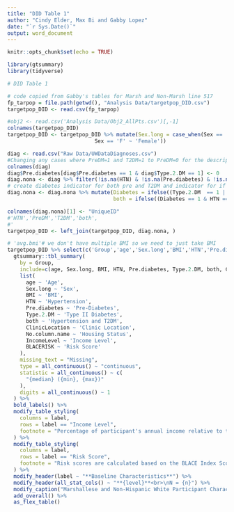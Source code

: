 ```yaml
---
title: "DID Table 1"
author: "Cindy Elder, Max Bi and Gabby Lopez"
date: "`r Sys.Date()`"
output: word_document
---
```


```r
knitr::opts_chunk$set(echo = TRUE)

library(gtsummary)
library(tidyverse)
```

```r
# DID Table 1

# code copied from Gabby's tables for Marsh and Non-Marsh line 517
fp_tarpop = file.path(getwd(), "Analysis Data/targetpop_DID.csv")
targetpop_DID <- read.csv(fp_tarpop) 

#obj2 <- read.csv('Analysis Data/Obj2_AllPts.csv')[,-1]
colnames(targetpop_DID)
targetpop_DID <- targetpop_DID %>% mutate(Sex.long = case_when(Sex == 'M' ~ 'Male',
                            Sex == 'F' ~ 'Female'))

diag <- read.csv("Raw Data/UWDataDiagnoses.csv")
#Changing any cases where PreDM=1 and T2DM=1 to PreDM=0 for the descriptive statistics
colnames(diag)
diag$Pre.diabetes[diag$Pre.diabetes == 1 & diag$Type.2.DM == 1] <- 0
diag.nona <- diag %>% filter(!is.na(HTN) & !is.na(Pre.diabetes) & !is.na(Type.2.DM ))
# create diabetes indicator for both pre and T2DM and indicator for if they have both htn and diabetes
diag.nona <- diag.nona %>% mutate(Diabetes = ifelse((Type.2.DM  == 1 | Type.2.DM == 1), 1, 0),
                                  both = ifelse((Diabetes == 1 & HTN == 1), 1, 0))

colnames(diag.nona)[1] <- "UniqueID" 
#'HTN','PreDM','T2DM','both',
#'
targetpop_DID <- left_join(targetpop_DID, diag.nona, )

# 'avg.bmi'# we don't have multiple BMI so we need to just take BMI
targetpop_DID %>% select(c('Group','age','Sex.long','BMI','HTN','Pre.diabetes','Type.2.DM','both','ClinicLocation','No.column.name','IncomeLevel','BLACERISK')) %>%
  gtsummary::tbl_summary(
    by = Group,
    include=c(age, Sex.long, BMI, HTN, Pre.diabetes, Type.2.DM, both, ClinicLocation, No.column.name, IncomeLevel, BLACERISK),
    list(
      age ~ 'Age',
      Sex.long ~ 'Sex',
      BMI ~ 'BMI',
      HTN ~ 'Hypertension',
      Pre.diabetes ~ 'Pre-Diabetes',
      Type.2.DM ~ 'Type II Diabetes',
      both ~ 'Hypertension and T2DM',
      ClinicLocation ~ 'Clinic Location',
      No.column.name ~ 'Housing Status',
      IncomeLevel ~ 'Income Level',
      BLACERISK ~ 'Risk Score'
    ),
    missing_text = "Missing",
    type = all_continuous() ~ "continuous",
    statistic = all_continuous() ~ c(
      "{median} ({min}, {max})"
    ),
    digits = all_continuous() ~ 1
  ) %>%
  bold_labels() %>%
  modify_table_styling(
    columns = label,
    rows = label == "Income Level",
    footnote = "Percentage of participant's annual income relative to the federal poverty line."
  ) %>%
  modify_table_styling(
    columns = label,
    rows = label == "Risk Score",
    footnote = "Risk scores are calculated based on the BLACE Index Scoring Tool. Scores range from 0-19; <8 is low risk, 8-11 is moderate risk, and 12+ is high risk."
  ) %>%
  modify_header(label ~ "**Baseline Characteristics**") %>%
  modify_header(all_stat_cols() ~ "**{level}**<br>\nN = {n}") %>%
  modify_caption("Marshallese and Non-Hispanic White Participant Characteristics") %>%
  add_overall() %>%
  as_flex_table()

```

